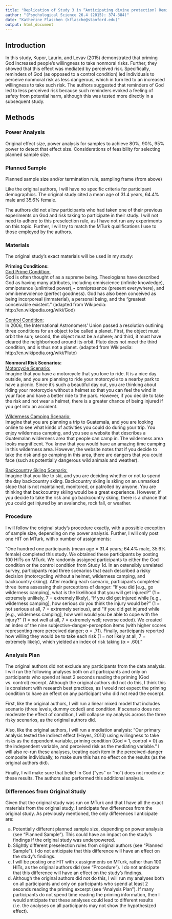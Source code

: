 ```yaml
---
title: "Replication of Study 3 in “Anticipating divine protection? Reminders of god can increase nonmoral risk taking” by Kupor, D. M., Laurin, K., & Levav, J."
author: "(Psychological Science 26.4 (2015): 374-384)"
date: "Katherine Flaschen (kflasche@stanford.edu)"
output: html_document
---
```


## Introduction
In this study, Kupor, Laurin, and Levav (2015) demonstrated that priming God increased people’s willingness to take nonmoral risks.  Further, they showed that this effect was mediated by perceived risk.  Specifically, reminders of God (as opposed to a control condition) led individuals to perceive nonmoral risk as less dangerous, which in turn led to an increased willingness to take such risk.  The authors suggested that reminders of God led to less perceived risk because such reminders evoked a feeling of safety from potential harm, although this was tested more directly in a subsequent study.

## Methods
### Power Analysis
Original effect size, power analysis for samples to achieve 80%, 90%, 95% power to detect that effect size.  Considerations of feasibility for selecting planned sample size.

### Planned Sample
Planned sample size and/or termination rule, sampling frame (from above)

Like the original authors, I will have no specific criteria for participant demographics.  The original study cited a mean age of 31.4 years, 64.4% male and 35.6% female.  

The authors did not allow participants who had taken one of their previous experiments on God and risk taking to participate in their study.  I will not need to adhere to this preselection rule, as I have not run any experiments on this topic.  Further, I will try to match the MTurk qualifications I use to those employed by the authors.

### Materials
The original study’s exact materials will be used in my study:

<b>Priming Conditions:</b> <br>
<u>God Prime Condition: </u> <br>
God is often thought of as a supreme being. Theologians have described God as having many attributes, including omniscience (infinite knowledge), omnipotence (unlimited power),¬ omnipresence (present everywhere), and omnibenevolence (perfect goodness). God has also been conceived as being incorporeal (immaterial), a personal being, and the "greatest conceivable existent." (adapted from Wikipedia: http://en.wikipedia.org/wiki/God) 

<u>Control Condition: </u> <br> 
In 2006, the International Astronomers’ Union passed a resolution outlining three conditions for an object to be called a planet. First, the object must orbit the sun; second, the object must be a sphere; and third, it must have cleared the neighborhood around its orbit. Pluto does not meet the third condition, and is thus not a planet. (adapted from Wikipedia: http://en.wikipedia.org/wiki/Pluto)

<b>Nonmoral Risk Scenarios:</b> <br>
<u>Motorcycle Scenario: </u> <br>
Imagine that you have a motorcycle that you love to ride. It is a nice day outside, and you are planning to ride your motorcycle to a nearby park to have a picnic. Since it's such a beautiful day out, you are thinking about riding your motorcycle without a helmet so that you can feel the wind in your face and have a better ride to the park. However, if you decide to take the risk and not wear a helmet, there is a greater chance of being injured if you get into an accident.

<u>Wilderness Camping Scenario: </u> <br>
Imagine that you are planning a trip to Guatemala, and you are looking online to see what kinds of activities you could do during your trip. You enjoy wilderness camping, and you see a website that describes a Guatemalan wilderness area that people can camp in. The wilderness area looks magnificent. You know that you would have an amazing time camping in this wilderness area. However, the website notes that if you decide to take the risk and go camping in this area, there are dangers that you could face (such as potentially dangerous wild animals and weather).

<u>Backcountry Skiing Scenario: </u> <br>
Imagine that you like to ski, and you are deciding whether or not to spend the day backcountry skiing. Backcountry skiing is skiing on an unmarked slope that is not maintained, monitored, or patrolled by anyone. You are thinking that backcountry skiing would be a great experience. However, if you decide to take the risk and go backcountry skiing, there is a chance that you could get injured by an avalanche, rock fall, or weather.

### Procedure
I will follow the original study’s procedure exactly, with a possible exception of sample size, depending on my power analysis. Further, I will only post one HIT on MTurk, with x number of assignments:

“One hundred one participants (mean age = 31.4 years; 64.4% male, 35.6% female) completed this study. We obtained these participants by posting 100 HITs on MTurk. We randomly assigned participants to either the God condition or the control condition from Study 1d. In an ostensibly unrelated survey, participants read three scenarios that each described a risky decision (motorcycling without a helmet, wilderness camping, and backcountry skiing). After reading each scenario, participants completed three items assessing their perceptions of danger: “If you did [e.g., go wilderness camping], what is the likelihood that you will get injured?” (1 = extremely unlikely, 7 = extremely likely), “If you did get injured while [e.g., wilderness camping], how serious do you think the injury would be?” (1 = not serious at all, 7 = extremely serious), and “If you did get injured while [e.g., wilderness camping], how well would you be able to cope with the injury?” (1 = not well at all, 7 = extremely well; reverse coded). We created an index of the nine subjective-danger-perception items (with higher scores representing more perceived danger; α  = .71). Finally, participants reported how willing they would be to take each risk (1 = not likely at all, 7 = extremely likely), which yielded an index of risk taking (α  = .60).”

### Analysis Plan
The original authors did not exclude any participants from the data analysis.  I will run the following analyses both on all participants and only on participants who spend at least 2 seconds reading the priming (God vs. control) excerpt.  Although the original authors did not do this, I think this is consistent with research best practices, as I would not expect the priming condition to have an effect on any participant who did not read the excerpt.

First, like the original authors, I will run a linear mixed model that includes scenario (three levels, dummy coded) and condition.  If scenario does not moderate the effect of condition, I will collapse my analysis across the three risky scenarios, as the original authors did.

Also, like the original authors, I will run a mediation analysis: “Our primary analysis tested the indirect effect (Hayes, 2013) using willingness to take risks as the dependent variable, priming condition (God = 1, control = 0) as the independent variable, and perceived risk as the mediating variable.”  I will also re-run these analyses, treating each item in the perceived-danger composite individually, to make sure this has no effect on the results (as the original authors did).

Finally, I will make sure that belief in God (“yes” or “no”) does not moderate these results.  The authors also performed this additional analysis.

### Differences from Original Study
Given that the original study was run on MTurk and that I have all the exact materials from the original study, I anticipate few differences from the original study.  As previously mentioned, the only differences I anticipate are: 

a) Potentially different planned sample size, depending on power analysis (see “Planned Sample”). This could have an impact on the study’s findings if the original study was underpowered.
b) Slightly different preselection rules from original authors (see “Planned Sample”). I do not anticipate that this difference will have an effect on the study’s findings.
c) I will be posting one HIT with x assignments on MTurk, rather than 100 HITs, as the original authors did (see “Procedure”). I do not anticipate that this difference will have an effect on the study’s findings.
d) Although the original authors did not do this, I will run my analyses both on all participants and only on participants who spend at least 2 seconds reading the priming excerpt (see “Analysis Plan”).  If many participants do not spend time reading the priming information, then I would anticipate that these analyses could lead to different results (i.e. the analyses on all participants may not show the hypothesized effect).


